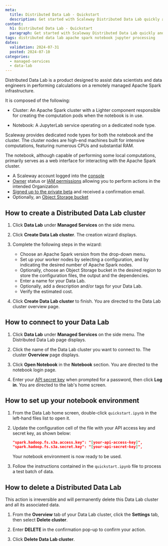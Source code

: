 ```yaml
---
meta:
  title: Distributed Data Lab - Quickstart
  description: Get started with Scaleway Distributed Data Lab quickly and efficiently.
content:
  h1: Distributed Data Lab - Quickstart
  paragraph: Get started with Scaleway Distributed Data Lab quickly and efficiently.
tags: distributed data lab apache spark notebook jupyter processing
dates:
  validation: 2024-07-31
  posted: 2024-07-10
categories:
  - managed-services
  - data-lab
---
```


Distributed Data Lab is a product designed to assist data scientists and data engineers in performing calculations on a remotely managed Apache Spark infrastructure.

It is composed of the following:

  - Cluster: An Apache Spark cluster with a Lighter component responsible for creating the computation pods when the notebook is in use.

  - Notebook: A JupyterLab service operating on a dedicated node type.

Scaleway provides dedicated node types for both the notebook and the cluster. The cluster nodes are high-end machines built for intensive computations, featuring numerous CPUs and substantial RAM. 

The notebook, although capable of performing some local computations, primarily serves as a web interface for interacting with the Apache Spark cluster.

<Macro id="requirements" />

- A Scaleway account logged into the [console](https://console.scaleway.com)
- [Owner](/identity-and-access-management/iam/concepts/#owner) status or [IAM permissions](/identity-and-access-management/iam/concepts/#permission) allowing you to perform actions in the intended Organization
- [Signed up to the private beta](https://www.scaleway.com/fr/betas/#distributed-data-lab) and received a confirmation email.
- Optionally, an [Object Storage bucket](/storage/object/how-to/create-a-bucket/)

## How to create a Distributed Data Lab cluster

1. Click **Data Lab** under **Managed Services** on the side menu.

2. Click **Create Data Lab cluster**. The creation wizard displays.

3. Complete the following steps in the wizard:
    - Choose an Apache Spark version from the drop-down menu.
    - Set up your worker nodes by selecting a configuration, and by indicating the desired number of Apache Spark nodes.
    - Optionally, choose an Object Storage bucket in the desired region to store the configuration files, the output and the dependencies.
    - Enter a name for your Data Lab.
    - Optionally, add a description and/or tags for your Data Lab.
    - Verify the estimated cost.

4. Click **Create Data Lab cluster** to finish. You are directed to the Data Lab cluster overview page.

## How to connect to your Data Lab

1. Click **Data Lab** under **Managed Services** on the side menu. The Distributed Data Lab page displays.

2. Click the name of the Data Lab cluster you want to connect to. The cluster **Overview** page displays.

3. Click **Open Notebook** in the **Notebook** section. You are directed to the notebook login page.

4. Enter your [API secret key](/identity-and-access-management/iam/concepts/#api-key) when prompted for a password, then click **Log in**. You are directed to the lab's home screen.

## How to set up your notebook environment

1. From the Data Lab home screen, double-click `quickstart.ipynb` in the left-hand files list to open it.

2. Update the configuration cell of the file with your API access key and secret key, as shown below:

    ```json
    "spark.hadoop.fs.s3a.access.key": "[your-api-access-key]",
    "spark.hadoop.fs.s3a.secret.key": "[your-api-secret-key]",
    ```

    Your notebook environment is now ready to be used.

3. Follow the instructions contained in the `quickstart.ipynb` file to process a test batch of data.

## How to delete a Distributed Data Lab

<Message type="important">
  This action is irreversible and will permanently delete this Data Lab cluster and all its associated data.
</Message>

1. From the **Overview** tab of your Data Lab cluster, click the **Settings** tab, then select **Delete cluster**.

2. Enter **DELETE** in the confirmation pop-up to confirm your action.

3. Click **Delete Data Lab cluster**.
